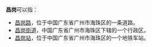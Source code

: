 '''昌岗'''可以指：
*[[昌岗路|昌岗路]]，位于中国广东省广州市海珠区的一条道路。
*[[昌岗街道|昌岗街道]]，中国广东省广州市海珠区下辖的一个行政区。
*[[昌岗站|昌岗站]]，位于中国广东省广州市海珠区的一个地铁车站。
{{消歧义}}